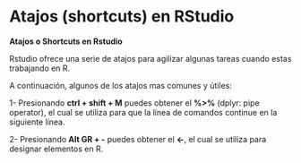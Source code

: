 # Atajos (shortcuts) en RStudio {#c4_atajos}



**Atajos o Shortcuts en Rstudio**

Rstudio ofrece una serie de atajos para agilizar algunas tareas cuando estas trabajando en R.<br>

A continuación, algunos de los atajos mas comunes y útiles:


1- Presionando **ctrl + shift + M** puedes obtener el **%>%** (dplyr: pipe operator), el cual se utiliza para que la línea de comandos continue en la siguiente línea. 

2- Presionando **Alt GR + -** puedes obtener el **<-**, el cual se utiliza para designar elementos en R.

```r

```